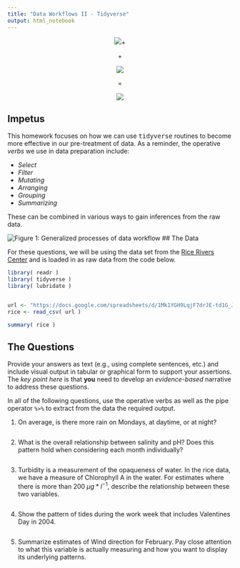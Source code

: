 ```yaml
---
title: "Data Workflows II - Tidyverse"
output: html_notebook
---
```




<center>
![](https://live.staticflickr.com/65535/50382551848_e170d17b46_m_d.jpg)+

$+$

![](https://live.staticflickr.com/65535/50383334422_50bd19859d_w_d.jpg)

$=$

![](https://media.giphy.com/media/SU3SECsWxuH3AsfGpj/giphy.gif)
</center>

## Impetus

This homework focuses on how we can use <tt>tidyverse</tt> routines to become more effective in our pre-treatment of data.  As a reminder, the operative *verbs* we use in data preparation include:

- *Select*  
- *Filter*  
- *Mutating*  
- *Arranging* 
- *Grouping*  
- *Summarizing*  

These can be combined in various ways to gain inferences from the raw data.  

![Figure 1: Generalized processes of data workflow](https://live.staticflickr.com/65535/50367634341_454e5c0e80_c_d.jpg)
## The Data

For these questions, we will be using the data set from the [Rice Rivers Center](https://ricerivers.vcu.edu) and is loaded in as raw data from the code below.

```r
library( readr )
library( tidyverse )
library( lubridate )


url <- "https://docs.google.com/spreadsheets/d/1Mk1YGH9LqjF7drJE-td1G_JkdADOU0eMlrP01WFBT8s/pub?gid=0&single=true&output=csv"
rice <- read_csv( url )

summary( rice )
```


## The Questions

Provide your answers as text (e.g., using complete sentences, etc.) and include visual output in tabular or graphical form to support your assertions.  The *key point here* is that **you** need to develop an *evidence-based* narrative to address these questions.

In all of the following questions, use the operative verbs as well as the pipe operator `%>%` to extract from the data the required output.

1. On average, is there more rain on Mondays, at daytime, or at night?


```r

```





2. What is the overall relationship between salinity and pH?  Does this pattern hold when considering each month individually?


```r



```





3. Turbidity is a measurement of the opaqueness of water.  In the rice data, we have a measure of Chlorophyll A in the water.  For estimates where there is more than 200 $µg*l^{-1}$, describe the relationship between these two variables.


```r


```





4. Show the pattern of tides during the work week that includes Valentines Day in 2004.


```r

```





5. Summarize estimates of Wind direction for February.  Pay close attention to what this variable is actually measuring and how you want to display its underlying patterns.


```r

```

